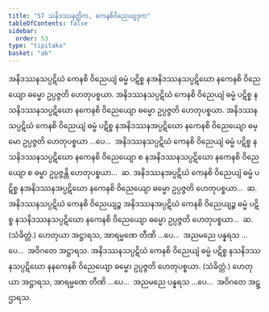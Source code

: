 ```yaml
---
title: "57 သနိဒဿနတ္တိက, ကေနစိဝိညေယျဒုက"
tableOfContents: false
sidebar:
  order: 53
type: "tipitaka"
basket: "ab"
---
```



<DynamicBreadcrumb />

<Division number="100">

<Paragraph number="245">
အနိဒဿနသပ္ပဋိဃံ ကေနစိ ဝိညေယျံ ဓမ္မံ ပဋိစ္စ နအနိဒဿနသပ္ပဋိဃော နကေနစိ ဝိညေယျော ဓမ္မော ဥပ္ပဇ္ဇတိ ဟေတုပစ္စယာ. အနိဒဿနသပ္ပဋိဃံ ကေနစိ ဝိညေယျံ ဓမ္မံ ပဋိစ္စ နသနိဒဿနသပ္ပဋိဃော နကေနစိ ဝိညေယျော ဓမ္မော ဥပ္ပဇ္ဇတိ ဟေတုပစ္စယာ. အနိဒဿနသပ္ပဋိဃံ ကေနစိ ဝိညေယျံ ဓမ္မံ ပဋိစ္စ နအနိဒဿနအပ္ပဋိဃော နကေနစိ ဝိညေယျော ဓမ္မော ဥပ္ပဇ္ဇတိ ဟေတုပစ္စယာ …ပေ…  အနိဒဿနသပ္ပဋိဃံ ကေနစိ ဝိညေယျံ ဓမ္မံ ပဋိစ္စ နသနိဒဿနသပ္ပဋိဃော နကေနစိ ဝိညေယျော စ နအနိဒဿနသပ္ပဋိဃော နကေနစိ ဝိညေယျော စ ဓမ္မာ ဥပ္ပဇ္ဇန္တိ ဟေတုပစ္စယာ…  ဆ.
</Paragraph>

<Paragraph number="246">
အနိဒဿနအပ္ပဋိဃံ ကေနစိ ဝိညေယျံ ဓမ္မံ ပဋိစ္စ နအနိဒဿနအပ္ပဋိဃော နကေနစိ ဝိညေယျော ဓမ္မော ဥပ္ပဇ္ဇတိ ဟေတုပစ္စယာ…  ဆ.
</Paragraph>

<Paragraph number="247">
အနိဒဿနသပ္ပဋိဃံ ကေနစိ ဝိညေယျဉ္စ အနိဒဿနအပ္ပဋိဃံ ကေနစိ ဝိညေယျဉ္စ ဓမ္မံ ပဋိစ္စ နသနိဒဿနသပ္ပဋိဃော နကေနစိ ဝိညေယျော ဓမ္မော ဥပ္ပဇ္ဇတိ ဟေတုပစ္စယာ…  ဆ. (သံခိတ္တံ.) ဟေတုယာ အဋ္ဌာရသ, အာရမ္မဏေ တီဏိ …ပေ…  အညမညေ ပန္နရသ …ပေ…  အဝိဂတေ အဋ္ဌာရသ.
</Paragraph>

<Paragraph number="248">
အနိဒဿနသပ္ပဋိဃံ ကေနစိ ဝိညေယျံ ဓမ္မံ ပဋိစ္စ နသနိဒဿနသပ္ပဋိဃော နနကေနစိ ဝိညေယျော ဓမ္မော ဥပ္ပဇ္ဇတိ ဟေတုပစ္စယာ. (သံခိတ္တံ.) ဟေတုယာ အဋ္ဌာရသ, အာရမ္မဏေ တီဏိ …ပေ…  အညမညေ ပန္နရသ …ပေ…  အဝိဂတေ အဋ္ဌာရသ.
</Paragraph>
</Division>